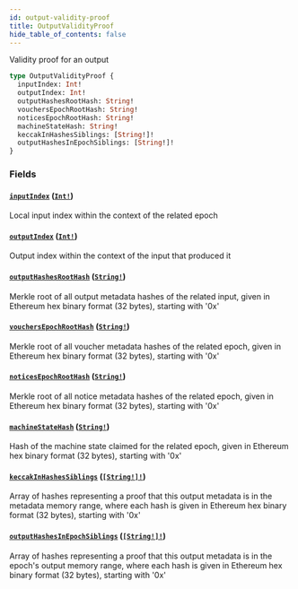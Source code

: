 ```yaml
---
id: output-validity-proof
title: OutputValidityProof
hide_table_of_contents: false
---
```



Validity proof for an output

```graphql
type OutputValidityProof {
  inputIndex: Int!
  outputIndex: Int!
  outputHashesRootHash: String!
  vouchersEpochRootHash: String!
  noticesEpochRootHash: String!
  machineStateHash: String!
  keccakInHashesSiblings: [String!]!
  outputHashesInEpochSiblings: [String!]!
}
```


### Fields

#### [`inputIndex`](#) ([`Int!`](/cartesi-rollups/next/api/graphql/scalars/int))

Local input index within the context of the related epoch


#### [`outputIndex`](#) ([`Int!`](/cartesi-rollups/next/api/graphql/scalars/int))

Output index within the context of the input that produced it


#### [`outputHashesRootHash`](#) ([`String!`](/cartesi-rollups/next/api/graphql/scalars/string))

Merkle root of all output metadata hashes of the related input, given in Ethereum hex binary format (32 bytes), starting with '0x'


#### [`vouchersEpochRootHash`](#) ([`String!`](/cartesi-rollups/next/api/graphql/scalars/string))

Merkle root of all voucher metadata hashes of the related epoch, given in Ethereum hex binary format (32 bytes), starting with '0x'


#### [`noticesEpochRootHash`](#) ([`String!`](/cartesi-rollups/next/api/graphql/scalars/string))

Merkle root of all notice metadata hashes of the related epoch, given in Ethereum hex binary format (32 bytes), starting with '0x'


#### [`machineStateHash`](#) ([`String!`](/cartesi-rollups/next/api/graphql/scalars/string))

Hash of the machine state claimed for the related epoch, given in Ethereum hex binary format (32 bytes), starting with '0x'


#### [`keccakInHashesSiblings`](#) ([`[String!]!`](/cartesi-rollups/next/api/graphql/scalars/string))

Array of hashes representing a proof that this output metadata is in the metadata memory range, where each hash is given in Ethereum hex binary format (32 bytes), starting with '0x'


#### [`outputHashesInEpochSiblings`](#) ([`[String!]!`](/cartesi-rollups/next/api/graphql/scalars/string))

Array of hashes representing a proof that this output metadata is in the epoch's output memory range, where each hash is given in Ethereum hex binary format (32 bytes), starting with '0x'
